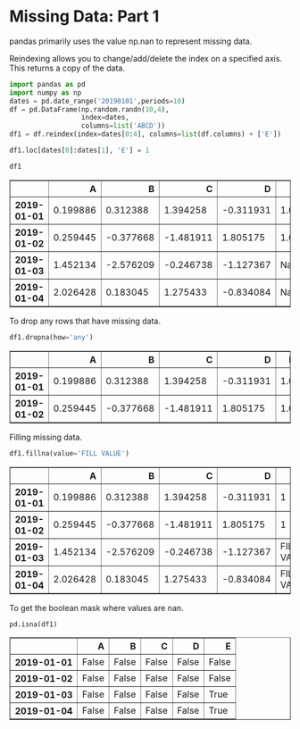 # Missing Data: Part 1
pandas primarily uses the value np.nan to represent missing data.

Reindexing allows you to change/add/delete the index on a specified axis. This returns a copy of the data.


```python
import pandas as pd
import numpy as np
dates = pd.date_range('20190101',periods=10)
df = pd.DataFrame(np.random.randn(10,4), 
                  index=dates, 
                  columns=list('ABCD'))
df1 = df.reindex(index=dates[0:4], columns=list(df.columns) + ['E'])
```


```python
df1.loc[dates[0]:dates[1], 'E'] = 1
```


```python
df1

```




<div>
<style scoped>
    .dataframe tbody tr th:only-of-type {
        vertical-align: middle;
    }

    .dataframe tbody tr th {
        vertical-align: top;
    }

    .dataframe thead th {
        text-align: right;
    }
</style>
<table border="1" class="dataframe">
  <thead>
    <tr style="text-align: right;">
      <th></th>
      <th>A</th>
      <th>B</th>
      <th>C</th>
      <th>D</th>
      <th>E</th>
    </tr>
  </thead>
  <tbody>
    <tr>
      <th>2019-01-01</th>
      <td>0.199886</td>
      <td>0.312388</td>
      <td>1.394258</td>
      <td>-0.311931</td>
      <td>1.0</td>
    </tr>
    <tr>
      <th>2019-01-02</th>
      <td>0.259445</td>
      <td>-0.377668</td>
      <td>-1.481911</td>
      <td>1.805175</td>
      <td>1.0</td>
    </tr>
    <tr>
      <th>2019-01-03</th>
      <td>1.452134</td>
      <td>-2.576209</td>
      <td>-0.246738</td>
      <td>-1.127367</td>
      <td>NaN</td>
    </tr>
    <tr>
      <th>2019-01-04</th>
      <td>2.026428</td>
      <td>0.183045</td>
      <td>1.275433</td>
      <td>-0.834084</td>
      <td>NaN</td>
    </tr>
  </tbody>
</table>
</div>



To drop any rows that have missing data.



```python
df1.dropna(how='any')
```




<div>
<style scoped>
    .dataframe tbody tr th:only-of-type {
        vertical-align: middle;
    }

    .dataframe tbody tr th {
        vertical-align: top;
    }

    .dataframe thead th {
        text-align: right;
    }
</style>
<table border="1" class="dataframe">
  <thead>
    <tr style="text-align: right;">
      <th></th>
      <th>A</th>
      <th>B</th>
      <th>C</th>
      <th>D</th>
      <th>E</th>
    </tr>
  </thead>
  <tbody>
    <tr>
      <th>2019-01-01</th>
      <td>0.199886</td>
      <td>0.312388</td>
      <td>1.394258</td>
      <td>-0.311931</td>
      <td>1.0</td>
    </tr>
    <tr>
      <th>2019-01-02</th>
      <td>0.259445</td>
      <td>-0.377668</td>
      <td>-1.481911</td>
      <td>1.805175</td>
      <td>1.0</td>
    </tr>
  </tbody>
</table>
</div>



Filling missing data.


```python
df1.fillna(value='FILL VALUE')
```




<div>
<style scoped>
    .dataframe tbody tr th:only-of-type {
        vertical-align: middle;
    }

    .dataframe tbody tr th {
        vertical-align: top;
    }

    .dataframe thead th {
        text-align: right;
    }
</style>
<table border="1" class="dataframe">
  <thead>
    <tr style="text-align: right;">
      <th></th>
      <th>A</th>
      <th>B</th>
      <th>C</th>
      <th>D</th>
      <th>E</th>
    </tr>
  </thead>
  <tbody>
    <tr>
      <th>2019-01-01</th>
      <td>0.199886</td>
      <td>0.312388</td>
      <td>1.394258</td>
      <td>-0.311931</td>
      <td>1</td>
    </tr>
    <tr>
      <th>2019-01-02</th>
      <td>0.259445</td>
      <td>-0.377668</td>
      <td>-1.481911</td>
      <td>1.805175</td>
      <td>1</td>
    </tr>
    <tr>
      <th>2019-01-03</th>
      <td>1.452134</td>
      <td>-2.576209</td>
      <td>-0.246738</td>
      <td>-1.127367</td>
      <td>FILL VALUE</td>
    </tr>
    <tr>
      <th>2019-01-04</th>
      <td>2.026428</td>
      <td>0.183045</td>
      <td>1.275433</td>
      <td>-0.834084</td>
      <td>FILL VALUE</td>
    </tr>
  </tbody>
</table>
</div>



To get the boolean mask where values are nan.


```python
pd.isna(df1)
```




<div>
<style scoped>
    .dataframe tbody tr th:only-of-type {
        vertical-align: middle;
    }

    .dataframe tbody tr th {
        vertical-align: top;
    }

    .dataframe thead th {
        text-align: right;
    }
</style>
<table border="1" class="dataframe">
  <thead>
    <tr style="text-align: right;">
      <th></th>
      <th>A</th>
      <th>B</th>
      <th>C</th>
      <th>D</th>
      <th>E</th>
    </tr>
  </thead>
  <tbody>
    <tr>
      <th>2019-01-01</th>
      <td>False</td>
      <td>False</td>
      <td>False</td>
      <td>False</td>
      <td>False</td>
    </tr>
    <tr>
      <th>2019-01-02</th>
      <td>False</td>
      <td>False</td>
      <td>False</td>
      <td>False</td>
      <td>False</td>
    </tr>
    <tr>
      <th>2019-01-03</th>
      <td>False</td>
      <td>False</td>
      <td>False</td>
      <td>False</td>
      <td>True</td>
    </tr>
    <tr>
      <th>2019-01-04</th>
      <td>False</td>
      <td>False</td>
      <td>False</td>
      <td>False</td>
      <td>True</td>
    </tr>
  </tbody>
</table>
</div>




```python

```
